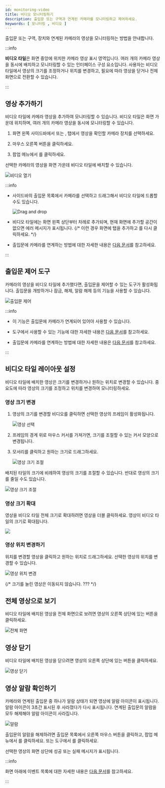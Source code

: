 ```yaml
---
id: monitoring-video
title: 비디오 모니터링하기
description: 출입문 또는 구역과 연계된 카메라를 모니터링하고 제어하세요.
keywords: [ 모니터링 , 비디오 ]
---
```


출입문 또는 구역, 장치와 연계된 카메라의 영상을 모니터링하는 방법을 안내합니다.

:::info

**비디오 타일**은 화면 중앙에 위치한 카메라 영상 표시 영역입니다. 여러 개의 카메라 영상을 동시에 배치하고 모니터링할 수 있는 인터페이스 구성 요소입니다. 사용자는 비디오 타일에서 영상의 크기를 조정하거나 위치를 변경하고, 필요에 따라 영상을 닫거나 전체 화면으로 전환할 수 있습니다.

:::

## 영상 추가하기

비디오 타일에 카메라 영상을 추가하여 모니터링할 수 있습니다. 비디오 타일은 화면 가운데 위치하며, 여러 개의 카메라 영상을 동시에 모니터링할 수 있습니다.

1. 화면 왼쪽 사이드바에서 <Cmd sid='arena.tree.door.title' /> 또는 <Cmd sid='arena.tree.map.title' />, <Cmd sid='arena.tree.device.title' /> 탭에서 영상을 확인할 카메라 장치를 선택하세요.

1. 마우스 오른쪽 버튼을 클릭하세요.

1. 팝업 메뉴에서 <Cmd sid='arena.tree.contextMenu.openVideo' />를 클릭하세요.

선택한 카메라의 영상을 화면 가운데 비디오 타일에 배치할 수 있습니다.

<Image src='/img/monitoring-door-control-open-video.png' alt='비디오 열기' />

:::info

* 사이드바의 출입문 목록에서 카메라를 선택하고 드래그해서 비디오 타일에 드롭할 수도 있습니다.

  <Image src='/img/monitoring-door-control-open-video-drag-drop.png' alt='Drag and drop' />

* 비디오 타일에는 화면 왼쪽 상단부터 차례로 추가되며, 현재 화면에 추가할 공간이 없으면 에러 메시지가 표시됩니다. {/* 이런 경우 화면에 탭을 추가하고 <Cmd sid='arena.tree.contextMenu.openVideo' />를 다시 클릭하세요. */}

* 출입문에 카메라를 연계하는 방법에 대한 자세한 내용은 [다음 문서](#)를 참고하세요.

:::


## 출입문 제어 도구

카메라의 영상을 비디오 타일에 추가했다면, 출입문을 제어할 수 있는 <Cmd sid='arena.map.doorControl' /> 도구가 활성화됩니다. 출입문을 개방하거나 잠금, 해제, 알람 해제 등의 기능을 사용할 수 있습니다.

<Image src='/img/monitoring-door-control.png' alt='출입문 제어' />

:::info

* 이 기능은 출입문에 카메라가 연계되어 있어야 사용할 수 있습니다.

* <Cmd sid='arena.map.doorControl' /> 도구에서 사용할 수 있는 기능에 대한 자세한 내용은 [다음 문서](control-door)를 참고하세요.

* 출입문에 카메라를 연계하는 방법에 대한 자세한 내용은 [다음 문서](#)를 참고하세요.

:::


## 비디오 타일 레이아웃 설정

비디오 타일에 배치한 영상은 크기를 변경하거나 원하는 위치로 변경할 수 있습니다. 중요도에 따라 영상의 크기를 조정하고 위치를 변경하여 모니터링하세요.

### 영상 크기 변경

1. 영상의 크기를 변경할 비디오를 클릭하면 선택한 영상의 프레임이 활성화됩니다.

    <Image src='/img/monitoring-video-adjust-size-01.png' alt='영상 선택' />

1. 프레임의 경계 위로 마우스 커서를 가져가면, 크기를 조절할 수 있는 커서 모양으로 변경됩니다.

1. 모서리를 클릭하고 원하는 크기로 드래그하세요. 

    <Image src='/img/monitoring-video-adjust-size-02.png' alt='영상 크기 조절' />

배치된 타일의 크기에 비례하여 영상의 크기를 조절할 수 있습니다. 반대로 영상의 크기를 줄일 수도 있습니다.

<Image src='/img/monitoring-video-adjust-size-03.png' alt='영상 크기 조절' />

### 영상 크기 확대

영상을 비디오 타일 전체 크기로 확대하려면 영상을 더블 클릭하세요. 영상이 비디오 타일의 크기로 확대됩니다.

<Image src='/img/common/monitoring-video-extend.gif' />

### 영상 위치 변경하기

위치를 변경할 영상을 클릭하고 원하는 위치로 드래그하세요. 선택한 영상의 위치를 변경할 수 있습니다.

<Image src='/img/monitoring-video-move-position.png' alt='영상 위치 변경' />

{/* 크기를 늘린 영상은 이동되지 않습니다. ??? */}


## 전체 영상으로 보기

비디오 타일에 배치된 영상을 전체 화면으로 보려면 영상의 오른쪽 상단에 있는 <IcFullscreen /> 버튼을 클릭하세요.

<Image src='/img/monitoring-video-fullscreen.png' alt='전체 화면' />


## 영상 닫기

비디오 타일에 배치된 영상을 닫으려면 영상의 오른쪽 상단에 있는 <IcClose /> 버튼을 클릭하세요.

<Image src='/img/monitoring-video-close.png' alt='영상 닫기' />


## 영상 알람 확인하기

카메라와 연계된 출입문 중 하나가 알람 상태가 되면 영상에 알람 아이콘이 표시됩니다. 알람 아이콘이 3초간 표시된 후 사라졌다가 다시 표시됩니다. 연계된 출입문의 알람을 모두 해제해야 알람 아이콘이 사라집니다.

<Image src='/img/monitoring-video-alarm.png' alt='알람' />

출입문의 알람을 해제하려면 출입문 목록에서 오른쪽 마우스 버튼을 클릭하고, 팝업 메뉴에서 <Cmd sid='arena.tree.contextMenu.clearAlarm' />를 클릭하세요. 또는 <Cmd sid='arena.map.doorControl' /> 도구에서  <Cmd sid='arena.tree.contextMenu.clearAlarm' />를 클릭하세요.

선택한 영상의 화면 상단에 성공 또는 실패 메시지가 표시됩니다.

:::info

화면 아래에 이벤트 목록에 대한 자세한 내용은 [다음 문서](#)를 참고하세요.

:::
